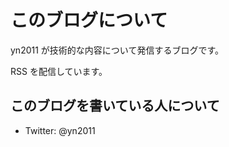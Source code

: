 
# このブログについて

yn2011 が技術的な内容について発信するブログです。

RSS を配信しています。

## このブログを書いている人について

- Twitter: <Link href="https://twitter.com/yn2011">@yn2011</Link>
